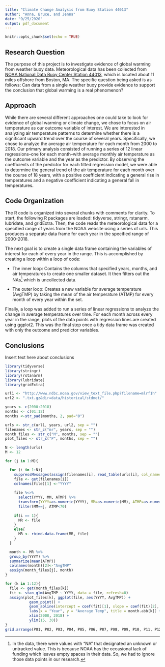 ```yaml
---
title: "Climate Change Analysis from Buoy Station 44013"
author: "Anna, Bruce, and Jenna"
date: "9/25/2020"
output: pdf_document
---
```


```r
knitr::opts_chunk$set(echo = TRUE)
```

## Research Question

  The purpose of this project is to investigate evidence of global warming from weather buoy data. Meteorological data has been collected from [NOAA National Data Buoy Center Station 44013](https://www.ndbc.noaa.gov/station_history.php?station=44013), which is located about 11 miles offshore from Boston, MA. The specific question being asked is as follows: Can data from a single weather buoy provide evidence to support the conclusion that global warming is a real phenomenon?

## Approach

  While there are several different approaches one could take to look for evidence of global warming or climate change, we chose to focus on air temperature as our outcome variable of interest. We are interested in analyzing air temperature patterns to determine whether there is a significant upward trend over the course of several years. Specifically, we chose to analyze the average air temperature for each month from 2000 to 2018. Our primary analysis consisted of running a series of 12 linear regressions--one for each month--with average monthly air temperature as the outcome variable and the year as the predictor. By observing the coefficients of the predictor for each fitted regression model, we were able to determine the general trend of the air temperature for each month over the course of 18 years, with a positive coefficient indicating a general rise in temperatures and a negative coefficient indicating a general fall in temperatures.

## Code Organization

The R code is organized into several chunks with comments for clarity. To start, the following R packages are loaded: tidyverse, stringr, rstanarm, lubridate, and gridExtra. Then, the code reads the meteorological data for a specified range of years from the NOAA website using a series of urls. This produces a separate data frame for each year in the specified range of 2000-2018. 

The next goal is to create a single data frame containing the variables of interest for each of every year in the range. This is accomplished by creating a loop within a loop of code:

* The inner loop: Contains the columns that specified years, months, and air temperatures to create one smaller dataset. It then filters out the NAs[^1] which is uncollected data.

* The outer loop: Creates a new variable for average temperature (AvgTMP) by taking the mean of the air temperature (ATMP) for every month of every year within the set.

Finally, a loop was added to run a series of linear regressions to analyze the change in average temperatures over time. For each month across every year in the range, plots of the data points with regression lines are created using ggplot2. This was the final step once a tidy data frame was created with only the outcome and predictor variables.

[^1]: In the data, there were values with “NA” that designated an unknown or untracked value. This is because NOAA has the occasional lack of funding which leaves empty spaces in their data. So, we had to ignore those data points in our research.

## Conclusions

Insert text here about conclusions 

```r
library(tidyverse)
library(stringr)
library(rstanarm)
library(lubridate)
library(gridExtra)

url1 <- "http://www.ndbc.noaa.gov/view_text_file.php?filename=mlrf1h"
url2 <- ".txt.gz&dir=data/historical/stdmet/"

years <- c(2000:2018)
months <- c(01:12)
months <-str_pad(months, 2, pad="0")

urls <- str_c(url1, years, url2, sep = "")
filenames <- str_c("mr", years, sep = "")
month_files <- str_c("M", months, sep = "")
plot_files <- str_c("P", months, sep = "")

N <- length(urls)
M <- 12

for (j in 1:M){

  for (i in 1:N){
    suppressMessages(assign(filenames[i], read_table(urls[i], col_names = TRUE, na = "")))
    file <- get(filenames[i])
    colnames(file)[1] <-"YYYY"
    
    file %<>%
      select(YYYY, MM, ATMP) %>% 
      transform(YYYY=as.numeric(YYYY), MM=as.numeric(MM), ATMP=as.numeric(ATMP)) %>% 
      filter(MM==j, ATMP<70)
      
    if(i == 1){
      MR <- file
    }
    else{
      MR <- rbind.data.frame(MR, file)
    }
  }

  month <- MR %>%
  group_by(YYYY) %>% 
  summarize(mean(ATMP))
  colnames(month)[2]<-"AvgTMP"
  assign(month_files[j], month)
}

for (k in 1:12){
  file <- get(month_files[k])
  fit <- stan_glm(AvgTMP ~ YYYY, data = file, refresh=0)
  assign(plot_files[k], ggplot(file, aes(YYYY, AvgTMP)) + 
           geom_point() + 
           geom_abline(intercept = coef(fit)[1], slope = coef(fit)[2], color = "blue") +
           labs(x = "Year", y = "Average Temp", title = month.abb[k]) + 
           xlim(2000, 2018) + 
           ylim(15, 30))
}
grid.arrange(P01, P02, P03, P04, P05, P06, P07, P08, P09, P10, P11, P12, nrow=6, ncol=2, newpage = TRUE)
```



